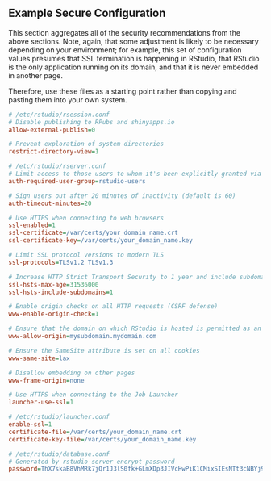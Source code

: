 ## Example Secure Configuration

This section aggregates all of the security recommendations from the above sections. Note, again, that some adjustment is likely to be necessary depending on your environment; for example, this set of configuration values presumes that SSL termination is happening in RStudio, that RStudio is the only application running on its domain, and that it is never embedded in another page.

Therefore, use these files as a starting point rather than copying and pasting them into your own system.


```ini
# /etc/rstudio/rsession.conf
# Disable publishing to RPubs and shinyapps.io
allow-external-publish=0

# Prevent exploration of system directories
restrict-directory-view=1
```

```ini
# /etc/rstudio/rserver.conf
# Limit access to those users to whom it's been explicitly granted via group membership
auth-required-user-group=rstudio-users

# Sign users out after 20 minutes of inactivity (default is 60)
auth-timeout-minutes=20

# Use HTTPS when connecting to web browsers
ssl-enabled=1
ssl-certificate=/var/certs/your_domain_name.crt
ssl-certificate-key=/var/certs/your_domain_name.key  

# Limit SSL protocol versions to modern TLS
ssl-protocols=TLSv1.2 TLSv1.3

# Increase HTTP Strict Transport Security to 1 year and include subdomains
ssl-hsts-max-age=31536000
ssl-hsts-include-subdomains=1

# Enable origin checks on all HTTP requests (CSRF defense)
www-enable-origin-check=1

# Ensure that the domain on which RStudio is hosted is permitted as an origin
www-allow-origin=mysubdomain.mydomain.com

# Ensure the SameSite attribute is set on all cookies
www-same-site=lax

# Disallow embedding on other pages
www-frame-origin=none

# Use HTTPS when connecting to the Job Launcher
launcher-use-ssl=1
```

```ini
# /etc/rstudio/launcher.conf
enable-ssl=1
certificate-file=/var/certs/your_domain_name.crt
certificate-key-file=/var/certs/your_domain_name.key  
```

```ini
# /etc/rstudio/database.conf
# Generated by rstudio-server encrypt-password
password=ThX7skaB8VhMRk7jQr1J3lS0fk+GLmXDp3JIVcHwPiK1CMixSIEsNTt3cNBYj9Rx
```

